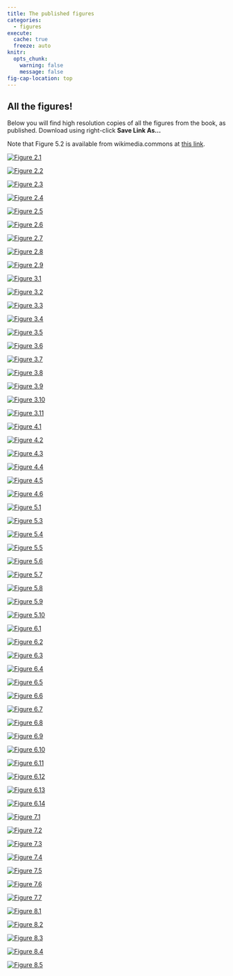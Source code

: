 ```yaml
---
title: The published figures
categories: 
  - figures
execute: 
  cache: true
  freeze: auto
knitr:
  opts_chunk: 
    warning: false
    message: false
fig-cap-location: top
---
```


## All the figures!
Below you will find high resolution copies of all the figures from the book, as published. Download using right-click **Save Link As...** 

Note that Figure 5.2 is available from wikimedia.commons at [this link](https://upload.wikimedia.org/wikipedia/commons/9/9e/Diagrametic_Sketch_Map_of_Cooch_behar_district_showing_enclaves.jpg). 
 
::: {layout-ncol=7}

[![Figure 2.1](thumbs/fig2-01-absolute-space.png)](figs/fig2-01-absolute-space.png)

[![Figure 2.2](thumbs/fig2-02-vax-cartograms.png)](figs/fig2-02-vax-cartograms.png)

[![Figure 2.3](thumbs/fig2-03-cartogram-deformation-grid.png)](figs/fig2-03-cartogram-deformation-grid.png)

[![Figure 2.4](thumbs/fig2-04-point-patterns.png)](figs/fig2-04-point-patterns.png)

[![Figure 2.5](thumbs/fig2-05-geojson.png)](figs/fig2-05-geojson.png)

[![Figure 2.6](thumbs/fig2-06-slivers.png)](figs/fig2-06-slivers.png)

[![Figure 2.7](thumbs/fig2-07-voronoi.png)](figs/fig2-07-voronoi.png)

[![Figure 2.8](thumbs/fig2-08-voronoi-brooklyn-2-bw.png)](figs/fig2-08-voronoi-brooklyn-2-bw.png)

[![Figure 2.9](thumbs/fig2-09-cc-weights.png)](figs/fig2-09-cc-weights.png)

[![Figure 3.1](thumbs/fig3-01-scale-hierarchy.png)](figs/fig3-01-scale-hierarchy.png)

[![Figure 3.2](thumbs/fig3-02-spatial-hierarchy-theory.png)](figs/fig3-02-spatial-hierarchy-theory.png)

[![Figure 3.3](thumbs/fig3-03-montello-spaces-revised.png)](figs/fig3-03-montello-spaces-revised.png)

[![Figure 3.4](thumbs/fig3-04-web-map-tiles-levels-0-1-2-bw.png)](figs/fig3-04-web-map-tiles-levels-0-1-2-bw.png)

[![Figure 3.5](thumbs/fig3-05-tile-0-scales-bw.png)](figs/fig3-05-tile-0-scales-bw.png)

[![Figure 3.6](thumbs/fig3-06-lat-long-bw.png)](figs/fig3-06-lat-long-bw.png)

[![Figure 3.7](thumbs/fig3-07-platte-carre-and-lcea-bw.png)](figs/fig3-07-platte-carre-and-lcea-bw.png)

[![Figure 3.8](thumbs/fig3-08-loxodrome.png)](figs/fig3-08-loxodrome.png)

[![Figure 3.9](thumbs/fig3-09-tobler-chen-bw.png)](figs/fig3-09-tobler-chen-bw.png)

[![Figure 3.10](thumbs/fig3-10-raster-aggregation.png)](figs/fig3-10-raster-aggregation.png)

[![Figure 3.11](thumbs/fig3-11-map-generalization.png)](figs/fig3-11-map-generalization.png)

[![Figure 4.1](thumbs/fig4-01-hierarchical-indexes.png)](figs/fig4-01-hierarchical-indexes.png)

[![Figure 4.2](thumbs/fig4-02-neighborhoods-bw.png)](figs/fig4-02-neighborhoods-bw.png)

[![Figure 4.3](thumbs/fig4-03-briesemeister-springfields-bw.png)](figs/fig4-03-briesemeister-springfields-bw.png)

[![Figure 4.4](thumbs/fig4-04-vague-place-searches-bw.png)](figs/fig4-04-vague-place-searches-bw.png)

[![Figure 4.5](thumbs/fig4-05-toponyms-map-bw.png)](figs/fig4-05-toponyms-map-bw.png)

[![Figure 4.6](thumbs/fig4-06-cognitive-maps.png)](figs/fig4-06-cognitive-maps.png)

[![Figure 5.1](thumbs/fig5-01-9-intersection-model-bw.png)](figs/fig5-01-9-intersection-model-bw.png)

[![Figure 5.3](thumbs/fig5-03-geometric-dual.png)](figs/fig5-03-geometric-dual.png)

[![Figure 5.4](thumbs/fig5-04-flint.png)](figs/fig5-04-flint.png)

[![Figure 5.5](thumbs/fig5-05-ca-pop-maps.png)](figs/fig5-05-ca-pop-maps.png)

[![Figure 5.6](thumbs/fig5-06-maup-illustration.png)](figs/fig5-06-maup-illustration.png)

[![Figure 5.7](thumbs/fig5-07-maup-aggregation-bw-revised.png)](figs/fig5-07-maup-aggregation-bw-revised.png)

[![Figure 5.8](thumbs/fig5-08-gerrymandering-bw.png)](figs/fig5-08-gerrymandering-bw.png)

[![Figure 5.9](thumbs/fig5-09-berkeley-schoolzones.png)](figs/fig5-09-berkeley-schoolzones.png)

[![Figure 5.10](thumbs/fig5-10-bay-area-regionalization-bw.png)](figs/fig5-10-bay-area-regionalization-bw.png)

[![Figure 6.1](thumbs/fig6-01-street-network-levels.png)](figs/fig6-01-street-network-levels.png)

[![Figure 6.2](thumbs/fig6-02-upper-hutt-commutes-bw.png)](figs/fig6-02-upper-hutt-commutes-bw.png)

[![Figure 6.3](thumbs/fig6-03-clustering-coefficient.png)](figs/fig6-03-clustering-coefficient.png)

[![Figure 6.4](thumbs/fig6-04-shortest-path.png)](figs/fig6-04-shortest-path.png)

[![Figure 6.5](thumbs/fig6-05-wcn-mollweide.png)](figs/fig6-05-wcn-mollweide.png)

[![Figure 6.6](thumbs/fig6-06-wcn-geographic.png)](figs/fig6-06-wcn-geographic.png)

[![Figure 6.7](thumbs/fig6-07-trade-bw.png)](figs/fig6-07-trade-bw.png)

[![Figure 6.8](thumbs/fig6-08-block-model.png)](figs/fig6-08-block-model.png)

[![Figure 6.9](thumbs/fig6-09-block-model-example-bw-vertical.png)](figs/fig6-09-block-model-example-bw-vertical.png)

[![Figure 6.10](thumbs/fig6-10-1d-small-worlds.png)](figs/fig6-10-1d-small-worlds.png)

[![Figure 6.11](thumbs/fig6-11-small-worlds.png)](figs/fig6-11-small-worlds.png)

[![Figure 6.12](thumbs/fig6-12-redrawings-bw.png)](figs/fig6-12-redrawings-bw.png)

[![Figure 6.13](thumbs/fig6-13-wcn-graph-fr.png)](figs/fig6-13-wcn-graph-fr.png)

[![Figure 6.14](thumbs/fig6-14-santa-barbara.png)](figs/fig6-14-santa-barbara.png)

[![Figure 7.1](thumbs/fig7-01-changes-to-a-polygon.png)](figs/fig7-01-changes-to-a-polygon.png)

[![Figure 7.2](thumbs/fig7-02-tg-day-in-the-life-revised.png)](figs/fig7-02-tg-day-in-the-life-revised.png)

[![Figure 7.3](thumbs/fig7-03-tg-meeting-revised.png)](figs/fig7-03-tg-meeting-revised.png)

[![Figure 7.4](thumbs/fig7-04-tg-coupling-constraints.png)](figs/fig7-04-tg-coupling-constraints.png)

[![Figure 7.5](thumbs/fig7-05-tg-3d-prism.png)](figs/fig7-05-tg-3d-prism.png)

[![Figure 7.6](thumbs/fig7-06-tg-beijing-taxis-bw.png)](figs/fig7-06-tg-beijing-taxis-bw.png)

[![Figure 7.7](thumbs/fig7-07-tg-flock-bw.png)](figs/fig7-07-tg-flock-bw.png)

[![Figure 8.1](thumbs/fig8-01-1d-ca.png)](figs/fig8-01-1d-ca.png)

[![Figure 8.2](thumbs/fig8-02-1d-ca-110.png)](figs/fig8-02-1d-ca-110.png)

[![Figure 8.3](thumbs/fig8-03-life.png)](figs/fig8-03-life.png)

[![Figure 8.4](thumbs/fig8-04-voter2.png)](figs/fig8-04-voter2.png)

[![Figure 8.5](thumbs/fig8-05-schelling-steps-bw.png)](figs/fig8-05-schelling-steps-bw.png)

:::
